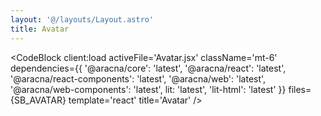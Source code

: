 ```yaml
---
layout: '@/layouts/Layout.astro'
title: Avatar
---
```



<AvatarComponentBlock client:load />

<CodeBlock
  client:load
  activeFile='Avatar.jsx'
  className='mt-6'
  dependencies={{
    '@aracna/core': 'latest',
    '@aracna/react': 'latest',
    '@aracna/react-components': 'latest',
    '@aracna/web': 'latest',
    '@aracna/web-components': 'latest',
    lit: 'latest',
    'lit-html': 'latest'
  }}
  files={SB_AVATAR}
  template='react'
  title='Avatar'
/>
